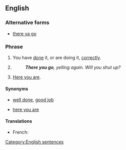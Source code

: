 ==English==

===Alternative forms===
* {{qualifier|more informal}} [[there ya go]]

===Phrase===
{{head|en|phrase|head=[[there]] [[you]] [[go]]}}

# {{informal|idiomatic}} You have [[do]]ne it, or are doing it, [[correctly]].
# {{informal|idiomatic}} {{n-g|Expressing [[exasperation]].}}
#: '''''There you go''', yelling again. Will you shut up?''
# {{informal|idiomatic}} {{n-g|Used while [[give|giving]] someone something.}} [[here you are|Here you are]].

====Synonyms====
* {{sense|doing something correctly}} [[well done]], [[good job]]
* {{sense|when giving}} [[here you are]]

====Translations====
{{trans-top|you have done it, or are doing it, correctly}}
* French: {{t+|fr|ça y est}}
{{trans-mid}}
{{trans-bottom}}

{{trans-top|expressing exasperation}}
{{trans-mid}}
{{trans-bottom}}

{{trans-see|here you are}}

[[Category:English sentences]]